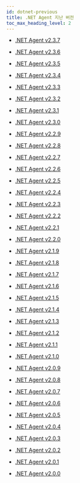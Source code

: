 ```yaml
---
id: dotnet-previous
title: .NET Agent 지난 버전
toc_max_heading_level: 2
---
```


* [.NET Agent v2.3.7](dotnet-2_3_7)

* [.NET Agent v2.3.6](dotnet-2_3_6)

* [.NET Agent v2.3.5](dotnet-2_3_5)

* [.NET Agent v2.3.4](dotnet-2_3_4)

* [.NET Agent v2.3.3](dotnet-2_3_3)

* [.NET Agent v2.3.2](dotnet-2_3_2)

* [.NET Agent v2.3.1](dotnet-2_3_1)

* [.NET Agent v2.3.0](dotnet-2_3_0)

* [.NET Agent v2.2.9](dotnet-2_2_9)

* [.NET Agent v2.2.8](dotnet-2_2_8)

* [.NET Agent v2.2.7](dotnet-2_2_7)

* [.NET Agent v2.2.6](dotnet-2_2_6)

* [.NET Agent v2.2.5](dotnet-2_2_5)

* [.NET Agent v2.2.4](dotnet-2_2_4)

* [.NET Agent v2.2.3](dotnet-2_2_3)

* [.NET Agent v2.2.2](dotnet-2_2_2)

* [.NET Agent v2.2.1](dotnet-2_2_1)

* [.NET Agent v2.2.0](dotnet-2_2_0)

* [.NET Agent v2.1.9](dotnet-2_1_9)

* [.NET Agent v2.1.8](dotnet-2_1_8)

* [.NET Agent v2.1.7](dotnet-2_1_7)

* [.NET Agent v2.1.6](dotnet-2_1_6)

* [.NET Agent v2.1.5](dotnet-2_1_5)

* [.NET Agent v2.1.4](dotnet-2_1_4)

* [.NET Agent v2.1.3](dotnet-2_1_3)

* [.NET Agent v2.1.2](dotnet-2_1_2)

* [.NET Agent v2.1.1](dotnet-2_1_1)

* [.NET Agent v2.1.0](dotnet-2_1_0)

* [.NET Agent v2.0.9](dotnet-2_0_9)

* [.NET Agent v2.0.8](dotnet-2_0_8)

* [.NET Agent v2.0.7](dotnet-2_0_7)

* [.NET Agent v2.0.6](dotnet-2_0_6)

* [.NET Agent v2.0.5](dotnet-2_0_5)

* [.NET Agent v2.0.4](dotnet-2_0_4)

* [.NET Agent v2.0.3](dotnet-2_0_3)

* [.NET Agent v2.0.2](dotnet-2_0_2)

* [.NET Agent v2.0.1](dotnet-2_0_1)

* [.NET Agent v2.0.0](dotnet-2_0_0)

